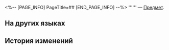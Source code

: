 <%-- [PAGE_INFO]
PageTitle=##
[END_PAGE_INFO] --%>
{{Предмет Инфобокс
|id          = 260008
|Изображение = Предмет .png
|Тип         = 
|Инвентарь   = 
|Редкость    = 2
|Эффект      = 
|Описание    = 
}}
'''''' — [[Предмет]].

==На других языках==
{{На других языках
|en   = 
|zhs  = 
|zht  = 
|ja   = 
|ko   = 
|es   = 
|fr   = 
|ru   = 
|th   = 
|vi   = 
|de   = 
|id   = 
|pt   = 
}}

==История изменений==
{{История изменений|3.5}}